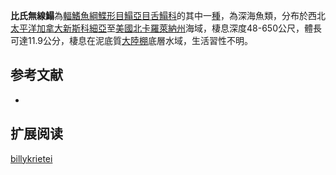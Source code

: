 {{Speciesbox
| name = 比氏無線鰨
| image = 
| image_width = 250px
| image_caption = 
| status = NE
| status_system = IUCN3.1
| genus = Symphurus
| species = billykrietei
| authority = [[Munroe|Munroe]], [[1998|1998]]
| synonyms = 
}}

'''比氏無線鰨'''為[[輻鰭魚綱|輻鰭魚綱]][[鰈形目|鰈形目]][[鰨亞目|鰨亞目]][[舌鰨科|舌鰨科]]的其中一[[種|種]]，為深海魚類，分布於西北[[太平洋|太平洋]][[加拿大|加拿大]][[新斯科細亞|新斯科細亞]]至[[美國|美國]][[北卡羅萊納州|北卡羅萊納州]]海域，棲息深度48-650公尺，體長可達11.9公分，棲息在泥底質[[大陸棚|大陸棚]]底層水域，生活習性不明。
==参考文献==
*{{FishBase_species|genus=Symphurus |species=billykrietei|year=2014|month=4}}

== 扩展阅读 ==
{{refbegin}}
{{wikispecies-inline|Symphurus billykrietei|比氏無線鰨}}
{{refend}}
{{Taxonbar|from=Q2068156}}

[[Category:無線鰨屬|billykrietei]]


{{魚類小作品}}